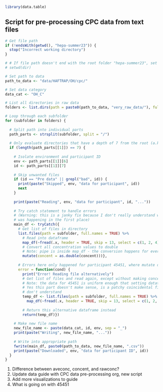 ```r
library(data.table)
```


## Script for pre-processing CPC data from text files
```r
# Get file path
if (!endsWith(getwd(), "hepa-summer23")) {
  stop("Incorrect working directory")
}

# # If file path doesn't end with the root folder "hepa-summer23", set to that folder on your PC
# setwd(dir)
```

```r
# Set path to data
path_to_data <- "data/HAFTRAP/OH/cpc/"

# Set data category
data_cat <- "OH_C"
```

```r
# List all directories in raw data
folders <- list.dirs(path = paste0(path_to_data, "very_raw_data/"), full.names = TRUE, recursive = TRUE)
```

```r
# Loop through each subfolder
for (subfolder in folders) {
  
  # Split path into individual parts
  path_parts <- strsplit(subfolder, split = "/")
  
  # Only evaluate directories that have a depth of 7 from the root (a.k.a with data files)
  if (length(path_parts[[1]]) == 7) {
    
    # Isolate environment and participant ID
    env <- path_parts[[1]][6]
    id <- path_parts[[1]][7]
  
    # Skip unwanted files
    if (id == "Pre data" || grepl("bad", id)) {
      print(paste("Skipped", env, "data for participant", id))
      next
    }
    
    print(paste("Reading", env, "data for participant", id, "..."))
    
    # Try catch statement to handle errors 
    # (Warning: this is a janky fix because I don't really understand why this error 
    # was happening in the first place)
    main_df <- tryCatch({
      # Get list of files in directory
      list.files(path = subfolder, full.names = TRUE) %>% 
        # Read into dataframe
        map_df(~fread(.x, header = TRUE, skip = 13, select = c(1, 2, 4)) %>%
        # Convert all concentration values to double
        # Note: pipe is inside map_df - the conversion happens for every file read into dataframe
        mutate(concent = as.double(concent)))},
      
      # Errors here only happened for participant 45451, where mutate didn't work
      error = function(cond) {
        print("Error! Reading file alternatively")
        # Get list of files and read again, except without making concentrations a double
        # Note: the data for 45451 is uniform enough that setting datatype isn't required
        # Yes this part doesn't make sense, is a patchy coincidental fix for a problem I
        # don't understand
        temp_df <- list.files(path = subfolder, full.names = TRUE) %>% 
          map_df(~fread(.x, header = TRUE, skip = 13, select = c(1, 2, 4)))
        
        # Return this alternative dataframe instead
        return(temp_df)})
      
    # Make new file name
    new_file_name <- paste(data_cat, id, env, sep = "_")
    print(paste("Writing", new_file_name, "..."))
    
    # Write into appropriate path
    fwrite(main_df, paste0(path_to_data, new_file_name, ".csv"))
    print(paste("Downloaded", env, "data for participant ID", id))
  }
}
```

1) Difference between aveconc, concent, and rawconc?
2) Update data guide with CPC data pre-processing org, new script
3) Add more visualizations to guide
4) What is going on with 45451
